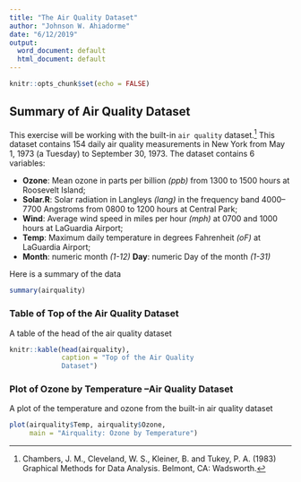 ```yaml
---
title: "The Air Quality Dataset"
author: "Johnson W. Ahiadorme"
date: "6/12/2019"
output:
  word_document: default
  html_document: default
---
```


```r
knitr::opts_chunk$set(echo = FALSE)
```

## Summary of Air Quality Dataset

This exercise will be working with the built-in ```air quality``` dataset.^[ Chambers, J. M., Cleveland, W. S., Kleiner, B. and Tukey, P. A. (1983) Graphical Methods for Data Analysis. Belmont, CA: Wadsworth.] This dataset contains 154 daily air quality measurements in New York from May 1, 1973 (a Tuesday) to September 30, 1973. The dataset contains 6 variables:

- **Ozone**: Mean ozone in parts per billion _(ppb)_ from 1300 to 1500 hours at Roosevelt Island;
- **Solar.R**: Solar radiation in Langleys _(lang)_ in the frequency band 4000–7700 Angstroms from 0800 to 1200 hours at Central Park;
- **Wind**: Average wind speed in miles per hour _(mph)_ at 0700 and 1000 hours at LaGuardia Airport;
- **Temp**: Maximum daily temperature in degrees Fahrenheit _(oF)_ at LaGuardia Airport;
- **Month**: numeric month _(1-12)_
**Day**: numeric Day of the month _(1-31)_

Here is a summary of the data


```r
summary(airquality)
```

### Table of Top of the Air Quality Dataset

A table of the head of the air quality dataset 

```r
knitr::kable(head(airquality),
             caption = "Top of the Air Quality 
             Dataset")
```

### Plot of Ozone by Temperature –Air Quality Dataset

A plot of the temperature and ozone from the built-in air quality dataset 

```r
plot(airquality$Temp, airquality$Ozone, 
     main = "Airquality: Ozone by Temperature")
```



